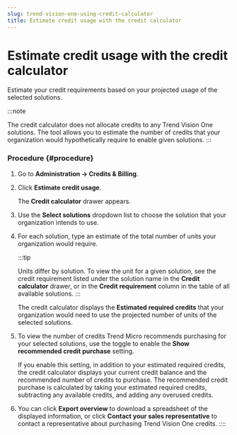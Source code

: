 ```yaml
---
slug: trend-vision-one-using-credit-calculator
title: Estimate credit usage with the credit calculator
---
```

# Estimate credit usage with the credit calculator

Estimate your credit requirements based on your projected usage of the selected solutions.

:::note

The credit calculator does not allocate credits to any Trend Vision One solutions. The tool allows you to estimate the number of credits that your organization would hypothetically require to enable given solutions.
:::

### Procedure {#procedure}

1.  Go to **Administration → Credits & Billing**.

2.  Click **Estimate credit usage**.

    The **Credit calculator** drawer appears.

3.  Use the **Select solutions** dropdown list to choose the solution that your organization intends to use.

4.  For each solution, type an estimate of the total number of units your organization would require.

    :::tip

    Units differ by solution. To view the unit for a given solution, see the credit requirement listed under the solution name in the **Credit calculator** drawer, or in the **Credit requirement** column in the table of all available solutions.
    :::

    The credit calculator displays the **Estimated required credits** that your organization would need to use the projected number of units of the selected solutions.

5.  To view the number of credits Trend Micro recommends purchasing for your selected solutions, use the toggle to enable the **Show recommended credit purchase** setting.

    If you enable this setting, in addition to your estimated required credits, the credit calculator displays your current credit balance and the recommended number of credits to purchase. The recommended credit purchase is calculated by taking your estimated required credits, subtracting any available credits, and adding any overused credits.

6.  You can click **Export overview** to download a spreadsheet of the displayed information, or click **Contact your sales representative** to contact a representative about purchasing Trend Vision One credits.
::::
